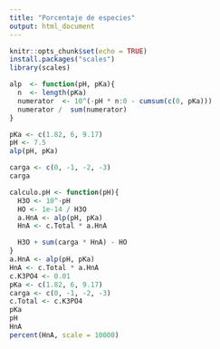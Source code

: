 ---
title: "Porcentaje de especies"
output: html_document
---

```{r setup, include=FALSE}
knitr::opts_chunk$set(echo = TRUE)
install.packages("scales") 
library(scales)
```
```{r}
alp  <- function(pH, pKa){
  n  <- length(pKa)
  numerator  <- 10^(-pH * n:0 - cumsum(c(0, pKa)))
  numerator /  sum(numerator)
}

pKa <- c(1.82, 6, 9.17)
pH <- 7.5
alp(pH, pKa)

carga <- c(0, -1, -2, -3)
carga

calculo.pH <- function(pH){
  H3O <- 10^-pH
  HO <- 1e-14 / H3O
  a.HnA <- alp(pH, pKa)
  HnA <- c.Total * a.HnA

  H3O + sum(carga * HnA) - HO
} 
a.HnA <- alp(pH, pKa)
HnA <- c.Total * a.HnA
c.K3PO4 <- 0.01
pKa <- c(1.82, 6, 9.17)
carga <- c(0, -1, -2, -3)
c.Total <- c.K3PO4
pKa
pH
HnA
percent(HnA, scale = 10000)
```

